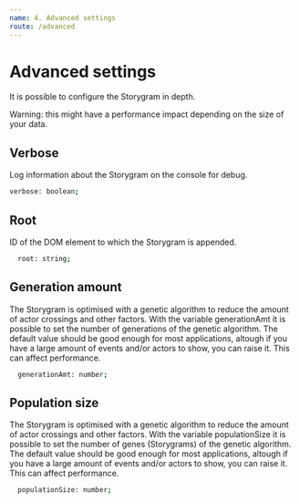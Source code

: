 ```yaml
---
name: 4. Advanced settings
route: /advanced
---
```


# Advanced settings

It is possible to configure the Storygram in depth.  

Warning: this might have a performance impact depending on the size of your data.

## Verbose
Log information about the Storygram on the console for debug. 

```sh
verbose: boolean;
``` 

## Root
ID of the DOM element to which the Storygram is appended.

```sh
  root: string;
``` 

## Generation amount
The Storygram is optimised with a genetic algorithm to reduce the amount of actor crossings and other factors. With the variable generationAmt it is possible to set the number of generations of the genetic algorithm. The default value should be good enough for most applications, altough if you have a large amount of events and/or actors to show, you can raise it. This can affect performance.

```sh
  generationAmt: number;
``` 

## Population size
The Storygram is optimised with a genetic algorithm to reduce the amount of actor crossings and other factors. With the variable populationSize it is possible to set the number of genes (Storygrams) of the genetic algorithm. The default value should be good enough for most applications, altough if you have a large amount of events and/or actors to show, you can raise it. This can affect performance.

```sh
  populationSize: number;
``` 
